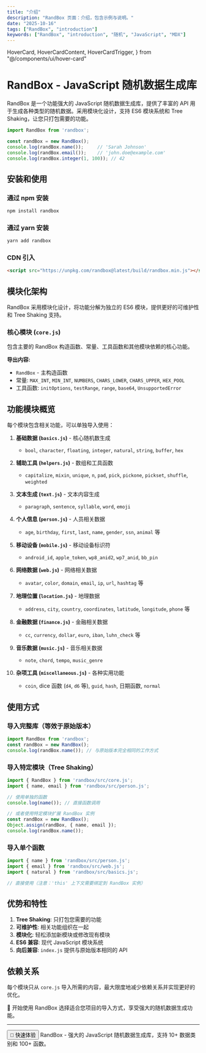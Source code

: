 ```yaml
---
title: "介绍"
description: "RandBox 页面：介绍，包含示例与说明。"
date: "2025-10-16"
tags: ["RandBox", "introduction"]
keywords: ["RandBox", "introduction", "随机", "JavaScript", "MDX"]
---
```



  HoverCard,
  HoverCardContent,
  HoverCardTrigger,
} from "@/components/ui/hover-card"

# RandBox - JavaScript 随机数据生成库

RandBox 是一个功能强大的 JavaScript 随机数据生成库，提供了丰富的 API 用于生成各种类型的随机数据。采用模块化设计，支持 ES6 模块系统和 Tree Shaking，让您只打包需要的功能。

```javascript
import RandBox from 'randbox';

const randBox = new RandBox();
console.log(randBox.name());     // 'Sarah Johnson'
console.log(randBox.email());    // 'john.doe@example.com'
console.log(randBox.integer(1, 100)); // 42
```

## 安装和使用

### 通过 npm 安装

```bash
npm install randbox
```

### 通过 yarn 安装

```bash
yarn add randbox
```

### CDN 引入

```html
<script src="https://unpkg.com/randbox@latest/build/randbox.min.js"></script>
```

## 模块化架构

RandBox 采用模块化设计，将功能分解为独立的 ES6 模块，提供更好的可维护性和 Tree Shaking 支持。

### 核心模块 (`core.js`)

包含主要的 RandBox 构造函数、常量、工具函数和其他模块依赖的核心功能。

**导出内容:**
- `RandBox` - 主构造函数
- 常量: `MAX_INT`, `MIN_INT`, `NUMBERS`, `CHARS_LOWER`, `CHARS_UPPER`, `HEX_POOL`
- 工具函数: `initOptions`, `testRange`, `range`, `base64`, `UnsupportedError`

## 功能模块概览

每个模块包含相关功能，可以单独导入使用：

1. **基础数据 (`basics.js`)** - 核心随机数生成
   - `bool`, `character`, `floating`, `integer`, `natural`, `string`, `buffer`, `hex`

2. **辅助工具 (`helpers.js`)** - 数组和工具函数
   - `capitalize`, `mixin`, `unique`, `n`, `pad`, `pick`, `pickone`, `pickset`, `shuffle`, `weighted`

3. **文本生成 (`text.js`)** - 文本内容生成
   - `paragraph`, `sentence`, `syllable`, `word`, `emoji`

4. **个人信息 (`person.js`)** - 人员相关数据
   - `age`, `birthday`, `first`, `last`, `name`, `gender`, `ssn`, `animal` 等

5. **移动设备 (`mobile.js`)** - 移动设备标识符
   - `android_id`, `apple_token`, `wp8_anid2`, `wp7_anid`, `bb_pin`

6. **网络数据 (`web.js`)** - 网络相关数据
   - `avatar`, `color`, `domain`, `email`, `ip`, `url`, `hashtag` 等

7. **地理位置 (`location.js`)** - 地理数据
   - `address`, `city`, `country`, `coordinates`, `latitude`, `longitude`, `phone` 等

8. **金融数据 (`finance.js`)** - 金融相关数据
   - `cc`, `currency`, `dollar`, `euro`, `iban`, `luhn_check` 等

9. **音乐数据 (`music.js`)** - 音乐相关数据
   - `note`, `chord`, `tempo`, `music_genre`

10. **杂项工具 (`miscellaneous.js`)** - 各种实用功能
    - `coin`, dice 函数 (`d4`, `d6` 等), `guid`, `hash`, 日期函数, `normal`

## 使用方式

### 导入完整库（等效于原始版本）

```javascript
import RandBox from 'randbox';
const randBox = new RandBox();
console.log(randBox.name()); // 与原始版本完全相同的工作方式
```

### 导入特定模块（Tree Shaking）

```javascript
import { RandBox } from 'randbox/src/core.js';
import { name, email } from 'randbox/src/person.js';

// 使用单独的函数
console.log(name()); // 直接函数调用

// 或者使用特定模块扩展 RandBox 实例
const randBox = new RandBox();
Object.assign(randBox, { name, email });
console.log(randBox.name());
```

### 导入单个函数

```javascript
import { name } from 'randbox/src/person.js';
import { email } from 'randbox/src/web.js';
import { natural } from 'randbox/src/basics.js';

// 直接使用（注意：'this' 上下文需要绑定到 RandBox 实例）
```

## 优势和特性

1. **Tree Shaking**: 只打包您需要的功能
2. **可维护性**: 相关功能组织在一起
3. **模块化**: 轻松添加新模块或修改现有模块
4. **ES6 兼容**: 现代 JavaScript 模块系统
5. **向后兼容**: `index.js` 提供与原始版本相同的 API

## 依赖关系

每个模块只从 `core.js` 导入所需的内容，最大限度地减少依赖关系并实现更好的优化。

<Alert>
  <AlertTitle>🎲 开始使用 RandBox</AlertTitle>
  <AlertDescription>
    选择适合您项目的导入方式，享受强大的随机数据生成功能。
  </AlertDescription>
</Alert>

---

<HoverCard>
  <HoverCardTrigger>
    <Button>
      🎲 快速体验
    </Button>
  </HoverCardTrigger>
  <HoverCardContent>
    RandBox - 强大的 JavaScript 随机数据生成库，支持 10+ 数据类别和 100+ 函数。
  </HoverCardContent>
</HoverCard>
